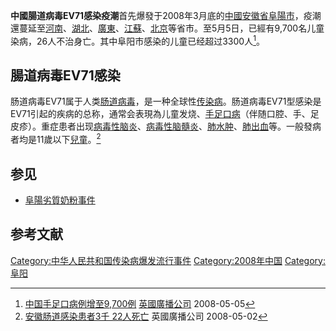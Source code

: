 '''中國腸道病毒EV71感染疫潮'''首先爆發于2008年3月底的[[中國|中國]][[安徽省|安徽省]][[阜陽市|阜陽市]]，疫潮還蔓延至[[河南|河南]]、[[湖北|湖北]]、[[廣東|廣東]]、[[江蘇|江蘇]]、[[北京|北京]]等省市。至5月5日，已經有9,700名儿童染病，26人不治身亡。其中阜阳市感染的儿童已经超过3300人<ref name=BBC080505>[http://news.bbc.co.uk/chinese/simp/hi/newsid_7380000/newsid_7384100/7384158.stm 中国手足口病例增至9,700例] {{Wayback|url=http://news.bbc.co.uk/chinese/simp/hi/newsid_7380000/newsid_7384100/7384158.stm |date=20181002141758 }} [[英國廣播公司|英國廣播公司]] 2008-05-05</ref>。

== 腸道病毒EV71感染 ==
肠道病毒EV71属于人类[[肠道病毒|肠道病毒]]，是一种全球性[[传染病|传染病]]。肠道病毒EV71型感染是EV71引起的疾病的总称，通常会表現為儿童发烧、[[手足口病|手足口病]]（伴随口腔、手、足皮疹）。重症患者出现[[病毒性脑炎|病毒性脑炎]]、[[病毒性脑髓炎|病毒性脑髓炎]]、[[肺水肿|肺水肿]]、[[肺出血|肺出血]]等。一般發病者均是11歲以下[[兒童|兒童]]。<ref name=BBC080502>[http://news.bbc.co.uk/chinese/simp/hi/newsid_7370000/newsid_7379600/7379609.stm 安徽肠道感染患者3千 22人死亡] {{Wayback|url=http://news.bbc.co.uk/chinese/simp/hi/newsid_7370000/newsid_7379600/7379609.stm |date=20181002140935 }} 英國廣播公司 2008-05-02</ref>

== 参见 ==
* [[阜陽劣質奶粉事件|阜陽劣質奶粉事件]]

== 参考文献 ==
<references />

[[Category:中华人民共和国传染病爆发流行事件|Category:中华人民共和国传染病爆发流行事件]]
[[Category:2008年中国|Category:2008年中国]]
[[Category:阜阳|Category:阜阳]]